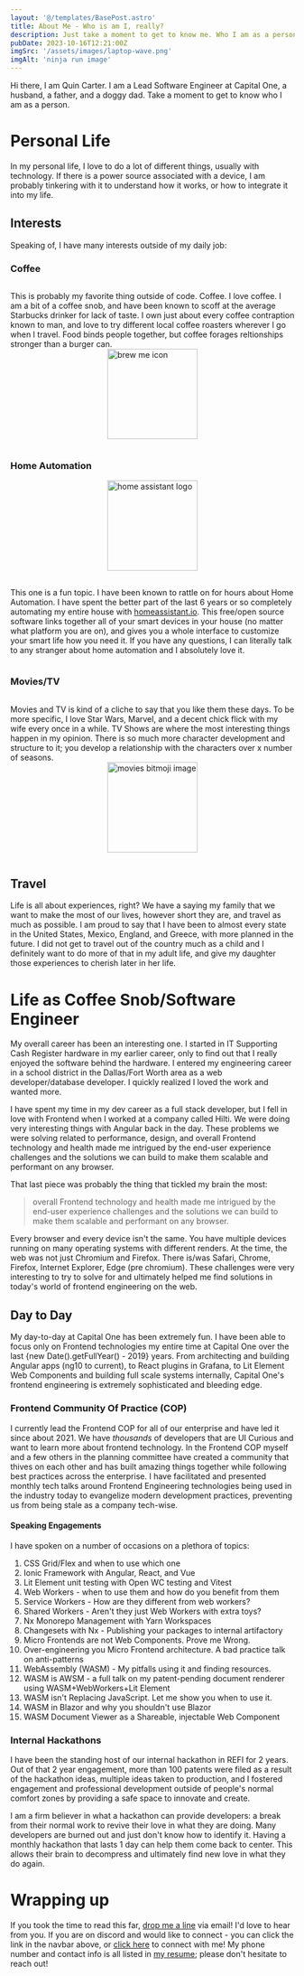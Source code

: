```yaml
---
layout: '@/templates/BasePost.astro'
title: About Me - Who is am I, really?
description: Just take a moment to get to know me. Who I am as a person greatly defines how I work with others. I strive to grow others and myself at the same time when I enter a conversation.
pubDate: 2023-10-16T12:21:00Z
imgSrc: '/assets/images/laptop-wave.png'
imgAlt: 'ninja run image'
---
```


Hi there, I am Quin Carter. I am a Lead Software Engineer at Capital One, a husband, a father, and a doggy dad. Take a moment to get to know who I am as a person.

# Personal Life

In my personal life, I love to do a lot of different things, usually with technology. If there is a power source associated with a device, I am probably tinkering with it to understand how it works, or how to integrate it into my life.

## Interests

Speaking of, I have many interests outside of my daily job: 

### Coffee
<div style="display: grid; gap: 1rem; grid-template-columns: repeat(auto-fill, minmax(250px, 1fr))">

This is probably my favorite thing outside of code. Coffee. I love coffee. I am a bit of a coffee snob, and have been known to scoff at the average Starbucks drinker for lack of taste. I own just about every coffee contraption known to man, and love to try different local coffee roasters wherever I go when I travel. Food binds people together, but coffee forages reltionships stronger than a burger can.
<img src="/assets/images/brew-me-icon.png" style="height: 10rem; display: flex; place-self: center" alt="brew me icon" />
</div>

### Home Automation
<div style="display: grid; gap: 1rem; grid-template-columns: repeat(auto-fill, minmax(250px, 1fr))">

<img src="/assets/images/home-assistant-logo.svg" style="height: 10rem; display: flex; place-self: center" alt="home assistant logo" />

This one is a fun topic. I have been known to rattle on for hours about Home Automation. I have spent the better part of the last 6 years or so completely automating my entire house with <a href="https://homeassistant.io" target="_blank">homeassistant.io</a>. This free/open source software links together all of your smart devices in your house (no matter what platform you are on), and gives you a whole interface to customize your smart life how you need it. If you have any questions, I can literally talk to any stranger about home automation and I absolutely love it. 
</div>

### Movies/TV
<div style="display: grid; gap: 1rem; grid-template-columns: repeat(auto-fill, minmax(250px, 1fr))">

Movies and TV is kind of a cliche to say that you like them these days. To be more specific, I love Star Wars, Marvel, and a decent chick flick with my wife every once in a while. TV Shows are where the most interesting things happen in my opinion. There is so much more character development and structure to it; you develop a relationship with the characters over x number of seasons.
<img src="/assets/images/movies-bitmoji.png" style="height: 10rem; display: flex; place-self: center" alt="movies bitmoji image" />
</div>

## Travel
Life is all about experiences, right? We have a saying my family that we want to make the most of our lives, however short they are, and travel as much as possible. I am proud to say that I have been to almost every state in the United States, Mexico, England, and Greece, with more planned in the future. I did not get to travel out of the country much as a child and I definitely want to do more of that in my adult life, and give my daughter those experiences to cherish later in her life.

# Life as Coffee Snob/Software Engineer
My overall career has been an interesting one. I started in IT Supporting Cash Register hardware in my earlier career, only to find out that I really enjoyed the software behind the hardware. I entered my engineering career in a school district in the Dallas/Fort Worth area as a web developer/database developer. I quickly realized I loved the work and wanted more. 

I have spent my time in my dev career as a full stack developer, but I fell in love with Frontend when I worked at a company called Hilti. We were doing very interesting things with Angular back in the day. These problems we were solving related to performance, design, and overall Frontend technology and health made me intrigued by the end-user experience challenges and the solutions we can build to make them scalable and performant on any browser. 

That last piece was probably the thing that tickled my brain the most: 
> overall Frontend technology and health made me intrigued by the end-user experience challenges and the solutions we can build to make them scalable and performant on any browser. 

Every browser and every device isn't the same. You have multiple devices running on many operating systems with different renders. At the time, the web was not just Chromium and Firefox. There is/was Safari, Chrome, Firefox, Internet Explorer, Edge (pre chromium). These challenges were very interesting to try to solve for and ultimately helped me find solutions in today's world of frontend engineering on the web.

## Day to Day
My day-to-day at Capital One has been extremely fun. I have been able to focus only on Frontend technologies my entire time at Capital One over the last {new Date().getFullYear() - 2019} years. From architecting and building Angular apps (ng10 to current), to React plugins in Grafana, to Lit Element Web Components and building full scale systems internally, Capital One's frontend engineering is extremely sophisticated and bleeding edge. 

### Frontend Community Of Practice (COP)
I currently lead the Frontend COP for all of our enterprise and have led it since about 2021. We have _thousands_ of developers that are UI Curious and want to learn more about frontend technology. In the Frontend COP myself and a few others in the planning committee have created a community that thives on each other and has built amazing things together while following best practices across the enterprise. I have facilitated and presented monthly tech talks around Frontend Engineering technologies being used in the industry today to evangelize modern development practices, preventing us from being stale as a company tech-wise.

#### Speaking Engagements
I have spoken on a number of occasions on a plethora of topics:
1. CSS Grid/Flex and when to use which one
2. Ionic Framework with Angular, React, and Vue
3. Lit Element unit testing with Open WC testing and Vitest
4. Web Workers - when to use them and how do you benefit from them
5. Service Workers - How are they different from web workers?
6. Shared Workers - Aren't they just Web Workers with extra toys?
7. Nx Monorepo Management with Yarn Workspaces
8. Changesets with Nx - Publishing your packages to internal artifactory
9. Micro Frontends are not Web Components. Prove me Wrong.
10. Over-engineering you Micro Frontend architecture. A bad practice talk on anti-patterns
11. WebAssembly (WASM) - My pitfalls using it and finding resources.
12. WASM is AWSM - a full talk on my patent-pending document renderer using WASM+WebWorkers+Lit Element
13. WASM isn't Replacing JavaScript. Let me show you when to use it.
14. WASM in Blazor and why you shouldn't use Blazor
15. WASM Document Viewer as a Shareable, injectable Web Component

### Internal Hackathons
I have been the standing host of our internal hackathon in REFI for 2 years. Out of that 2 year engagement, more than 100 patents were filed as a result of the hackathon ideas, multiple ideas taken to production, and I fostered engagement and professional development outside of people's normal comfort zones by providing a safe space to innovate and create. 

I am a firm believer in what a hackathon can provide developers: a break from their normal work to revive their love in what they are doing. Many developers are burned out and just don't know how to identify it. Having a monthly hackathon that lasts 1 day can help them come back to center. This allows their brain to decompress and ultimately find new love in what they do again. 

# Wrapping up
If you took the time to read this far, [drop me a line](mailto:quin@quincarter.com) via email! I'd love to hear from you. If you are on discord and would like to connect - you can click the link in the navbar above, or [click here](https://discordapp.com/users/266934198055600150) to connect with me! My phone number and contact info is all listed in [my resume](https://app.enhancv.com/share/636d9ae4/?utm_medium=growth&utm_campaign=share-resume&utm_source=dynamic); please don't hesitate to reach out!